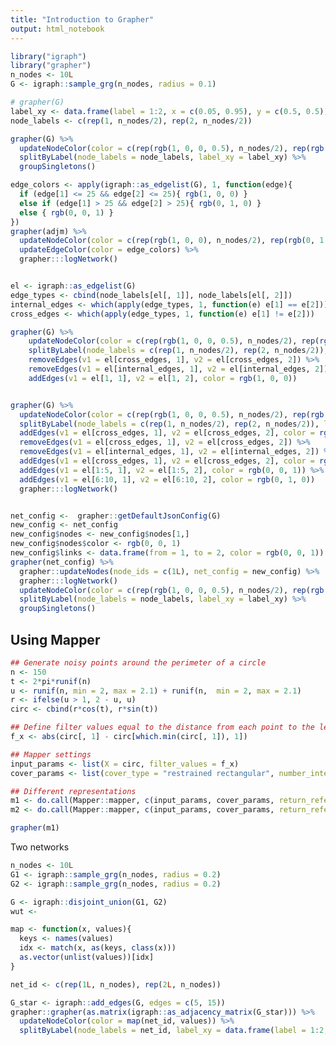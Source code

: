 ```yaml
---
title: "Introduction to Grapher"
output: html_notebook
---
```


```r
library("igraph")
library("grapher")
n_nodes <- 10L
G <- igraph::sample_grg(n_nodes, radius = 0.1)

# grapher(G)
label_xy <- data.frame(label = 1:2, x = c(0.05, 0.95), y = c(0.5, 0.5))
node_labels <- c(rep(1, n_nodes/2), rep(2, n_nodes/2))

grapher(G) %>% 
  updateNodeColor(color = c(rep(rgb(1, 0, 0, 0.5), n_nodes/2), rep(rgb(0, 1, 0, 0.5), n_nodes/2))) %>% 
  splitByLabel(node_labels = node_labels, label_xy = label_xy) %>% 
  groupSingletons()

edge_colors <- apply(igraph::as_edgelist(G), 1, function(edge){ 
  if (edge[1] <= 25 && edge[2] <= 25){ rgb(1, 0, 0) } 
  else if (edge[1] > 25 && edge[2] > 25){ rgb(0, 1, 0) } 
  else { rgb(0, 0, 1) }
})
grapher(adjm) %>% 
  updateNodeColor(color = c(rep(rgb(1, 0, 0), n_nodes/2), rep(rgb(0, 1, 0), n_nodes/2))) %>% 
  updateEdgeColor(color = edge_colors) %>% 
  grapher:::logNetwork()


el <- igraph::as_edgelist(G) 
edge_types <- cbind(node_labels[el[, 1]], node_labels[el[, 2]])
internal_edges <- which(apply(edge_types, 1, function(e) e[1] == e[2]))
cross_edges <- which(apply(edge_types, 1, function(e) e[1] != e[2]))

grapher(G) %>% 
    updateNodeColor(color = c(rep(rgb(1, 0, 0, 0.5), n_nodes/2), rep(rgb(0, 1, 0, 0.5), n_nodes/2))) %>% 
    splitByLabel(node_labels = c(rep(1, n_nodes/2), rep(2, n_nodes/2)), label_xy = label_xy) %>% 
    removeEdges(v1 = el[cross_edges, 1], v2 = el[cross_edges, 2]) %>% 
    removeEdges(v1 = el[internal_edges, 1], v2 = el[internal_edges, 2]) %>% 
    addEdges(v1 = el[1, 1], v2 = el[1, 2], color = rgb(1, 0, 0))


grapher(G) %>% 
  updateNodeColor(color = c(rep(rgb(1, 0, 0, 0.5), n_nodes/2), rep(rgb(0, 1, 0, 0.5), n_nodes/2))) %>% 
  splitByLabel(node_labels = c(rep(1, n_nodes/2), rep(2, n_nodes/2)), label_xy = label_xy) %>% 
  addEdges(v1 = el[cross_edges, 1], v2 = el[cross_edges, 2], color = rgb(0, 0, 1))
  removeEdges(v1 = el[cross_edges, 1], v2 = el[cross_edges, 2]) %>% 
  removeEdges(v1 = el[internal_edges, 1], v2 = el[internal_edges, 2]) %>% 
  addEdges(v1 = el[cross_edges, 1], v2 = el[cross_edges, 2], color = rgb(0, 0, 1)) %>% 
  addEdges(v1 = el[1:5, 1], v2 = el[1:5, 2], color = rgb(0, 0, 1)) %>% 
  addEdges(v1 = el[6:10, 1], v2 = el[6:10, 2], color = rgb(0, 1, 0))
  grapher:::logNetwork()


net_config <-  grapher::getDefaultJsonConfig(G)
new_config <- net_config
new_config$nodes <- new_config$nodes[1,]
new_config$nodes$color <- rgb(0, 0, 1)
new_config$links <- data.frame(from = 1, to = 2, color = rgb(0, 0, 1))
grapher(net_config) %>% 
  grapher::updateNodes(node_ids = c(1L), net_config = new_config) %>% 
  grapher:::logNetwork()
  updateNodeColor(color = c(rep(rgb(1, 0, 0, 0.5), n_nodes/2), rep(rgb(0, 1, 0, 0.5), n_nodes/2))) %>% 
  splitByLabel(node_labels = node_labels, label_xy = label_xy) %>% 
  groupSingletons()
```

## Using Mapper

```r
## Generate noisy points around the perimeter of a circle 
n <- 150
t <- 2*pi*runif(n)
u <- runif(n, min = 2, max = 2.1) + runif(n,  min = 2, max = 2.1)
r <- ifelse(u > 1, 2 - u, u) 
circ <- cbind(r*cos(t), r*sin(t))

## Define filter values equal to the distance from each point to the left-most point in the circle 
f_x <- abs(circ[, 1] - circ[which.min(circ[, 1]), 1])

## Mapper settings
input_params <- list(X = circ, filter_values = f_x)
cover_params <- list(cover_type = "restrained rectangular", number_intervals = 5L, overlap = 0.20)

## Different representations
m1 <- do.call(Mapper::mapper, c(input_params, cover_params, return_reference = TRUE))
m2 <- do.call(Mapper::mapper, c(input_params, cover_params, return_reference = FALSE))
```

```r
grapher(m1)
```

Two networks
```r
n_nodes <- 10L
G1 <- igraph::sample_grg(n_nodes, radius = 0.2)
G2 <- igraph::sample_grg(n_nodes, radius = 0.2)

G <- igraph::disjoint_union(G1, G2)
wut <- 

map <- function(x, values){
  keys <- names(values)
  idx <- match(x, as(keys, class(x)))
  as.vector(unlist(values))[idx]
}

net_id <- c(rep(1L, n_nodes), rep(2L, n_nodes))

G_star <- igraph::add_edges(G, edges = c(5, 15))
grapher::grapher(as.matrix(igraph::as_adjacency_matrix(G_star))) %>% 
  updateNodeColor(color = map(net_id, values)) %>% 
  splitByLabel(node_labels = net_id, label_xy = data.frame(label = 1:2, x = c(0, 1), y = c(0.5, 0.5))) %>% 
  

```
